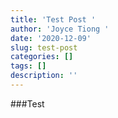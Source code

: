 ```yaml
---
title: 'Test Post '
author: 'Joyce Tiong '
date: '2020-12-09'
slug: test-post
categories: []
tags: []
description: ''
---
```

###Test